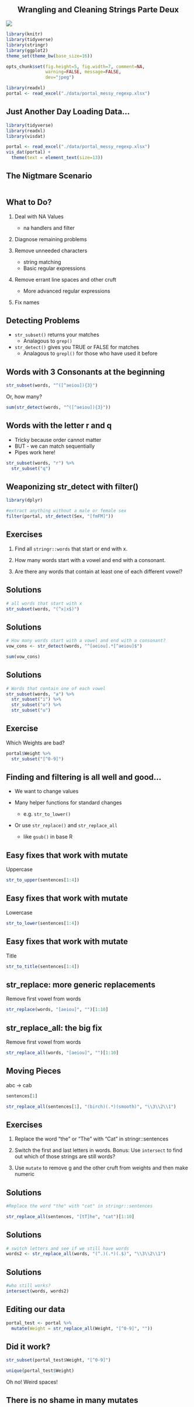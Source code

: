 
## 
<Br><Br><br><br>
<h2><center>Wrangling and Cleaning Strings Parte Deux</center></h2>
![](./images/regexp/perl_problems.png)


```{r prep, echo=FALSE, cache=FALSE, message=FALSE, warning=FALSE}
library(knitr)
library(tidyverse)
library(stringr)
library(ggplot2)
theme_set(theme_bw(base_size=16))

opts_chunk$set(fig.height=5, fig.width=7, comment=NA, 
               warning=FALSE, message=FALSE, 
               dev="jpeg")

library(readxl)
portal <- read_excel("./data/portal_messy_regexp.xlsx")
```

## Just Another Day Loading Data...
```{r read_data, eval=FALSE, message=FALSE, warning=FALSE}
library(tidyverse)
library(readxl)
library(visdat)

portal <- read_excel("./data/portal_messy_regexp.xlsx")
vis_dat(portal) +
  theme(text = element_text(size=13))

```


## The Nigtmare Scenario
```{r read_data, echo=FALSE}
```


## What to Do?
1. Deal with NA Values  
     - na handlers and filter

2. Diagnose remaining problems  
  
3. Remove unneeded characters  
     - string matching  
     - Basic regular expressions  
  
4. Remove errant line spaces and other cruft
     - More advanced regular expressions  
  
5. Fix names

## Detecting Problems
- `str_subset()` returns your matches  
     - Analagous to `grep()`    
    
- `str_detect()` gives you TRUE or FALSE for matches  
     - Analagous to `grepl()` for those who have used it before
     
## Words with 3 Consonants at the beginning
```{r}
str_subset(words, "^([^aeiou]){3}")
```


<div class="fragment">
Or, how many?

```{r}
sum(str_detect(words, "^([^aeiou]){3}"))
```
</div>

## Words with the letter r and q
- Tricky because order cannot matter  
- BUT - we can match sequentially  
- Pipes work here!  

```{r}
str_subset(words, "r") %>%
  str_subset("q")
```

## Weaponizing str_detect with filter()

```{r filter_portal}
library(dplyr)

#extract anything without a male or female sex
filter(portal, str_detect(Sex, "[fmFM]"))
```

## Exercises
1. Find all `stringr::words` that start or end with x.   
  
2. How many words start with a vowel and end with a consonant.  
  
3. Are there any words that contain at least one of each different vowel?  

## Solutions
```{r}
# all words that start with x
str_subset(words, "(^x|x$)")
```


## Solutions
```{r}
# How many words start with a vowel and end with a consonant?
vow_cons <- str_detect(words, "^[aeiou].*[^aeiou]$")

sum(vow_cons)
```

## Solutions
```{r}
# Words that contain one of each vowel
str_subset(words, "a") %>%
  str_subset("i") %>%
  str_subset("o") %>%
  str_subset("u")
```

## Exercise
Which Weights are bad?

<div class="fragment">
```{r plots}
portal$Weight %>%
  str_subset("[^0-9]")
```

</div>

## Finding and filtering is all well and good...
- We want to change values  
  
- Many helper functions for standard changes  
     - e.g. `str_to_lower()`    
       
- Or use `str_replace()` and `str_replace_all`  
     - like `gsub()` in base R  


## Easy fixes that work with mutate
Uppercase
```{r}
str_to_upper(sentences[1:4])
```

## Easy fixes that work with mutate
Lowercase
```{r}
str_to_lower(sentences[1:4])
```

## Easy fixes that work with mutate
Title
```{r}
str_to_title(sentences[1:4])
```

## str_replace: more generic replacements
Remove first vowel from words
```{r}
str_replace(words, "[aeiou]", "")[1:10]
```

## str_replace_all: the big fix
Remove first vowel from words
```{r}
str_replace_all(words, "[aeiou]", "")[1:10]
```

## Moving Pieces
abc -> cab

```{r}
sentences[1]
```

<div class="fragment">
```{r}
str_replace_all(sentences[1], "(birch)(.*)(smooth)", "\\3\\2\\1")
```
</div>

## Exercises

1. Replace the word "the" or "The" with "Cat" in stringr::sentences

2. Switch the first and last letters in words. Bonus: Use `intersect` to find out which of those strings are still words?  

3. Use `mutate` to remove g and the other cruft from weights and then make numeric


## Solutions
```{r}
#Replace the word "the" with "cat" in stringr::sentences

str_replace_all(sentences, "[tT]he", "cat")[1:10]

```

## Solutions
```{r}
# switch letters and see if we still have words
words2 <- str_replace_all(words, "(^.)(.*)(.$)", "\\3\\2\\1")
```

## Solutions
```{r}
#who still works?
intersect(words, words2)
```

## Editing our data
```{r}
portal_test <- portal %>%
  mutate(Weight = str_replace_all(Weight, "[^0-9]", ""))
```

## Did it work?
```{r}
str_subset(portal_test$Weight, "[^0-9]")
```

<div class="fragment">
```{r}
unique(portal_test$Weight)
```
</div>

<div class="fragment">Oh no! Weird spaces!</div>

## There is no shame in many mutates
\\s = whitespace

```{r}
portal_test <- portal %>%
    mutate(Weight = str_replace_all(Weight, "[^0-9]", ""),
           
           Weight = str_replace_all(Weight, "\\s", "")
         )
```

## Did it work?
```{r}
str_subset(portal_test$Weight, "[^0-9]")
```

<div class="fragment">YES!</div>

## Now fix the data
```{r portal_fix}
portal <- portal %>%
    mutate(Weight = str_replace_all(Weight, "[^0-9]", ""),
      
           Weight = str_replace_all(Weight, "\\s", ""),
           
           Weight = as.numeric(Weight)
         )
```

## Let's see it!
```{r echo=FALSE}
vis_dat(portal)
```

## Fix plot
- Is it *really* a string?  
  
- Make any needed fixes (if any!)  
  
- Make it numeric

## Solution
```{r}
str_subset(portal$Plot, "[^0-9]")
```

<div class="fragment">
```{r}
portal <- portal %>%
  mutate(Plot = as.numeric(Plot))
```

## Almost there
```{r}
vis_dat(portal)
```


## What to Do?
1. Deal with NA Values  
     - na handlers and filter

2. Diagnose remaining problems  
  
3. Remove unneeded characters  
     - string matching  
     - Basic regular expressions  
  
4. Remove errant line spaces and other cruft
     - More advanced regular expressions  
  
5. <font color="red">Fix names</font>

## The problems with species
```{r species}
unique(portal$Species)
```

## Some Initial Fixes
1. Capitalize!
```{r}
portal <- mutate(portal, Species = str_to_upper(Species))
```

2. Make NA NA
```{r}
portal <- portal %>%
  mutate(Species = ifelse(Species=="NA", NA, Species))

unique(portal$Species)
```

## But what about those Species_Sex combos?
1. `str_split()` makes splits  
  
2. `str_c()` combines

## Combining
This is the one of the most common things I do:  
- Variable names  
- Combining different columns  
- Adding units

```{r}
str_c("a", "b", "c", sep=",")
```

## Adding to a Vector

<div class="fragment">
```{r}
str_c(portal$Weight, "g", sep="")
```

</div>

## Collapsing a Vector

```{r}
#sep
str_c(c("a", "b", "c"), sep = ",")

#collapse
str_c(c("a", "b", "c"), collapse = ",")
```

## Collapsing a Vector
```{r}
str_c(na.omit(portal$Weight), "g", 
      sep="", collapse = ", ")
```

## Splitting Strings
That "DM_F" problem!

```{r}
str_split(c("hello_goodbye", "purple_orange"), 
          pattern = "_")
```

- Can use any regexp for the pattern  
- Can recombine results as needed

## Splitting Strings Simply
That "DM_F" problem!

```{r}
str_split(c("hello_goodbye", "purple_orange"), 
          pattern = "_", simplify=TRUE)
```

## Modifying our data
1. Split out sex from species and put it in its own column  
  
2. Fix Species  
  
3. Add new entries where needed to Sex  
  
4. Clean up (and make it real)

## Modifying our data
1. Split out sex from species and put it in its own column  

```{r}
portal_test <- portal %>%
  mutate(Split_Sex = str_split(Species, 
                               pattern="_", 
                               simplify=TRUE)[,2])
```

## Did it work?
```{r}
portal_test$Split_Sex
```

## Modifying Our data
2. Fix Species  

```{r}
portal_test <- portal %>%
  mutate(Split_Sex = str_split(Species, 
                               pattern="_", 
                               simplify=TRUE)[,2],
         
         Species = str_split(Species, 
                               pattern="_", 
                               simplify=TRUE)[,1])
```

Other options here?

## Did it work?
```{r}
unique(portal_test$Species)
```

## Modifying Our data
3. Add new entries where needed to Sex  

```{r}
portal_test <- portal %>%
  mutate(Split_Sex = str_split(Species, 
                               pattern="_", 
                               simplify=TRUE)[,2],
         
         Species = str_split(Species, 
                               pattern="_", 
                               simplify=TRUE)[,1],
         
         Sex = ifelse(Split_Sex=="", Sex, Split_Sex))
```

## Did it work?
```{r}
portal_test$Sex
```

## Modifying Our data
4. Clean up (and make it real)

```{r}
#now using portal, not a test!

portal <- portal %>%
  mutate(Split_Sex = str_split(Species, 
                               pattern="_", 
                               simplify=TRUE)[,2],
         
         Species = str_split(Species, 
                               pattern="_", 
                               simplify=TRUE)[,1],
         
         Sex = ifelse(Split_Sex=="", Sex, Split_Sex),
         
         Sex = str_to_upper(Sex)) %>%
  
  select(-Split_Sex)
```


## Exercises
1. Combine words separating them by "-" into one long string.  

2. Split up a string like "apples, pears, and bananas" into individual words with no spacing around them. Use `as.vector()` and `str_detect` to make it into a seamless vector with no "".

3. What does splitting with an empty string ("") do? Experiment, and then read the documentation.

## Solutions
1. Combine words separating them by "-" into one long string.  

```{r}
str_c(words, collapse="-")
```

## Solutions
2. Split up a string like "apples, pears, and bananas" into individual words
```{r}
vec <- str_split("apples, pears, and bananas", pattern = ",", simplify=TRUE) %>%
  str_split(pattern = " ", simplify=TRUE) %>%
  as.vector

vec[str_detect(vec, "[a-z]")]
```
